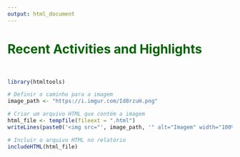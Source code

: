 ---
output: html_document
---
# [**Recent Activities and Highlights**]{style="color:darkgreen"}

<br>

```{r setup, echo=FALSE,warning=FALSE,message=FALSE}


library(htmltools)

# Definir o caminho para a imagem
image_path <- "https://i.imgur.com/Id8rzuH.png" 

# Criar um arquivo HTML que contém a imagem
html_file <- tempfile(fileext = ".html")
writeLines(paste0('<img src="', image_path, '" alt="Imagem" width="100%">'), html_file)

# Incluir o arquivo HTML no relatório
includeHTML(html_file)
```
